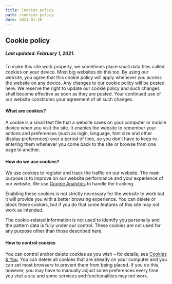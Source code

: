 ```yaml
---
title: Cookies policy
path: /cookies-policy
date: 2021-01-26
---
```



<HorizontalBlock theme={whiteBlueTheme} last>
<HorizontalBlockItem single>

## Cookie policy

##### Last updated: February 1, 2021.

To make this site work properly, we sometimes place small data files called cookies on your device. Most big websites do this too. By using our website, you agree that this cookie policy will apply whenever you access the website on any device. Any changes to our cookie policy will be posted here. We reserve the right to update our cookie policy and such changes shall become effective as soon as they are posted. Your continued use of our website constitutes your agreement of all such changes.

#### What are cookies?

A cookie is a small text file that a website saves on your computer or mobile device when you visit the site. It enables the website to remember your actions and preferences (such as login, language, font size and other display preferences) over a period of time, so you don’t have to keep re-entering them whenever you come back to the site or browse from one page to another.

#### How do we use cookies?

We use cookies to register and track the traffic on our website. The main purpose is to improve on our website performance and your experience of our website. We use [Google Analytics](https://marketingplatform.google.com/about/analytics/) to handle the tracking.

Enabling these cookies is not strictly necessary for the website to work but it will provide you with a better browsing experience. You can delete or block these cookies, but if you do that some features of this site may not work as intended.

The cookie-related information is not used to identify you personally and the pattern data is fully under our control. These cookies are not used for any purpose other than those described here.

#### How to control cookies

You can control and/or delete cookies as you wish – for details, see [Cookies & You](https://cookiesandyou.com/). You can delete all cookies that are already on your computer and you can set most browsers to prevent them from being placed. If you do this, however, you may have to manually adjust some preferences every time you visit a site and some services and functionalities may not work.

</HorizontalBlockItem>
</HorizontalBlock>
